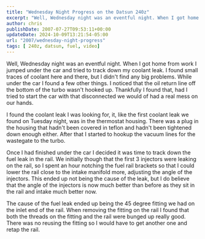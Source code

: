 ---
title: "Wednesday Night Progress on the Datsun 240z"
excerpt: "Well, Wednesday night was an eventful night. When I got home from work I  jumped under the car and tried to track down my coolant leak"
author: chris
publishDate: 2007-07-27T09:53:11+00:00
updateDate: 2024-10-09T13:21:54-05:00
url: "2007/wednesday-night-progress"
tags: [ 240z, datsun, fuel, video]
---

Well, Wednesday night was an eventful night. When I got home from work I  jumped under the car and tried to track down my coolant leak. I found small  traces of coolant here and there, but I didn't find any big problems. While  under the car I found a few other things. I noticed that the oil return line off  the bottom of the turbo wasn't hooked up. Thankfully I found that, had I tried  to start the car with that disconnected we would of had a real mess on our  hands.

I found the coolant leak I was looking for, it, like the first coolant leak  we found on Tuesday night, was in the thermostat housing. There was a plug in  the housing that hadn't been covered in teflon and hadn't been tightened down  enough either. After that I started to hookup the vacuum lines for the wastegate  to the turbo.

Once I had finished under the car I decided it was time to track down the  fuel leak in the rail. We initially though that the first 3 injectors were  leaking on the rail, so I spent an hour notching the fuel rail brackets so that  I could lower the rail close to the intake manifold more, adjusting the angle of  the injectors. This ended up not being the cause of the leak, but I do believe  that the angle of the injectors is now much better than before as they sit in  the rail and intake much better now.

The cause of the fuel leak ended up being the 45 degree fitting we had on the  inlet end of the rail. When removing the fitting on the rail I found that both  the threads on the fitting and the rail were bunged up really good. There was no reusing the fitting so I would have to get another one and retap the rail.

<YouTubeEmbed videoId="URmn1lSll2U" title="Project240z.com July 25th, tracking down leaks" publishDate="2007-07-27T09:53:11+00:00" description="I spent the night of the 25th of July 2007 tracking down a few leaks. I was concerned about a coolant leak, and a fuel leak, I found them both." />
